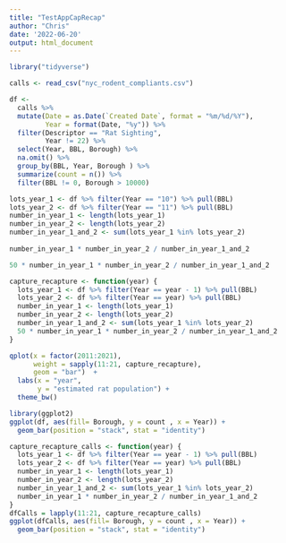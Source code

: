 ```yaml
---
title: "TestAppCapRecap"
author: "Chris"
date: '2022-06-20'
output: html_document
---
```


```r
library("tidyverse")
```

```r
calls <- read_csv("nyc_rodent_compliants.csv")
```

```r
df <-
  calls %>%
  mutate(Date = as.Date(`Created Date`, format = "%m/%d/%Y"),
         Year = format(Date, "%y")) %>%
  filter(Descriptor == "Rat Sighting",
         Year != 22) %>%
  select(Year, BBL, Borough) %>%
  na.omit() %>%
  group_by(BBL, Year, Borough ) %>%
  summarize(count = n()) %>% 
  filter(BBL != 0, Borough > 10000)
```

```r
lots_year_1 <- df %>% filter(Year == "10") %>% pull(BBL)
lots_year_2 <- df %>% filter(Year == "11") %>% pull(BBL)
number_in_year_1 <- length(lots_year_1)
number_in_year_2 <- length(lots_year_2)
number_in_year_1_and_2 <- sum(lots_year_1 %in% lots_year_2)
  
number_in_year_1 * number_in_year_2 / number_in_year_1_and_2
```

```r
50 * number_in_year_1 * number_in_year_2 / number_in_year_1_and_2
```

```r
capture_recapture <- function(year) {
  lots_year_1 <- df %>% filter(Year == year - 1) %>% pull(BBL)
  lots_year_2 <- df %>% filter(Year == year) %>% pull(BBL)
  number_in_year_1 <- length(lots_year_1)
  number_in_year_2 <- length(lots_year_2)
  number_in_year_1_and_2 <- sum(lots_year_1 %in% lots_year_2)
  50 * number_in_year_1 * number_in_year_2 / number_in_year_1_and_2
}
```

```r
qplot(x = factor(2011:2021),
      weight = sapply(11:21, capture_recapture),
      geom = "bar")  +
  labs(x = "year",
       y = "estimated rat population") +
  theme_bw()
```

```r
library(ggplot2)
ggplot(df, aes(fill= Borough, y = count , x = Year)) +
  geom_bar(position = "stack", stat = "identity") 
```

```r
capture_recapture_calls <- function(year) {
  lots_year_1 <- df %>% filter(Year == year - 1) %>% pull(BBL)
  lots_year_2 <- df %>% filter(Year == year) %>% pull(BBL)
  number_in_year_1 <- length(lots_year_1)
  number_in_year_2 <- length(lots_year_2)
  number_in_year_1_and_2 <- sum(lots_year_1 %in% lots_year_2)
  number_in_year_1 * number_in_year_2 / number_in_year_1_and_2
}
dfCalls = lapply(11:21, capture_recapture_calls)
ggplot(dfCalls, aes(fill= Borough, y = count , x = Year)) +
  geom_bar(position = "stack", stat = "identity") 
```